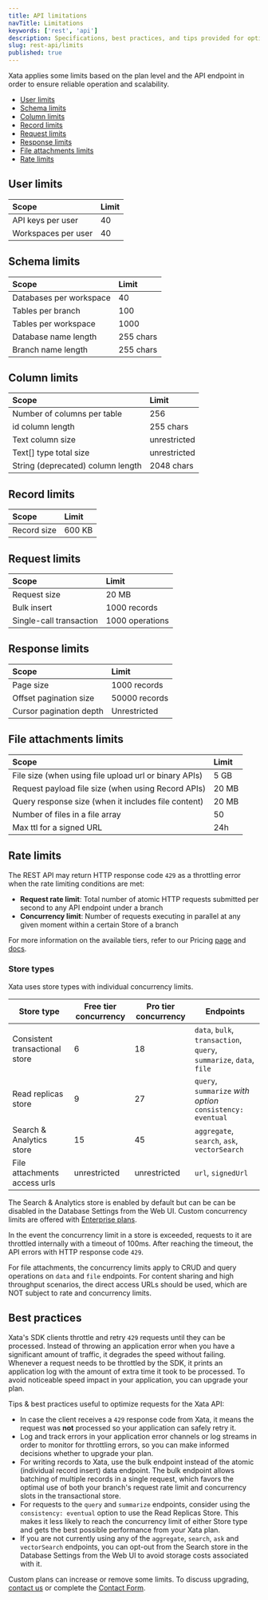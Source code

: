 ```yaml
---
title: API limitations
navTitle: Limitations
keywords: ['rest', 'api']
description: Specifications, best practices, and tips provided for optimizing requests
slug: rest-api/limits
published: true
---
```


Xata applies some limits based on the plan level and the API endpoint in order to ensure reliable operation and scalability.

- [User limits](#user-limits)
- [Schema limits](#schema-limits)
- [Column limits](#column-limits)
- [Record limits](#record-limits)
- [Request limits](#request-limits)
- [Response limits](#response-limits)
- [File attachments limits](#file-attachments-limits)
- [Rate limits](#rate-limits)

## User limits

| Scope               | Limit |
| :------------------ | :---- |
| API keys per user   | 40    |
| Workspaces per user | 40    |

## Schema limits

| Scope                   | Limit     |
| :---------------------- | :-------- |
| Databases per workspace | 40        |
| Tables per branch       | 100       |
| Tables per workspace    | 1000      |
| Database name length    | 255 chars |
| Branch name length      | 255 chars |

## Column limits

| Scope                             | Limit        |
| :-------------------------------- | :----------- |
| Number of columns per table       | 256          |
| id column length                  | 255 chars    |
| Text column size                  | unrestricted |
| Text[] type total size            | unrestricted |
| String (deprecated) column length | 2048 chars   |

## Record limits

| Scope       | Limit  |
| :---------- | :----- |
| Record size | 600 KB |

## Request limits

| Scope                   | Limit           |
| :---------------------- | :-------------- |
| Request size            | 20 MB           |
| Bulk insert             | 1000 records    |
| Single-call transaction | 1000 operations |

## Response limits

| Scope                   | Limit         |
| :---------------------- | :------------ |
| Page size               | 1000 records  |
| Offset pagination size  | 50000 records |
| Cursor pagination depth | Unrestricted  |

## File attachments limits

| Scope                                                 | Limit |
| :---------------------------------------------------- | :---- |
| File size (when using file upload url or binary APIs) | 5 GB  |
| Request payload file size (when using Record APIs)    | 20 MB |
| Query response size (when it includes file content)   | 20 MB |
| Number of files in a file array                       | 50    |
| Max ttl for a signed URL                              | 24h   |

## Rate limits

The REST API may return HTTP response code `429` as a throttling error when the rate limiting conditions are met:

- **Request rate limit**: Total number of atomic HTTP requests submitted per second to any API endpoint under a branch
- **Concurrency limit**: Number of requests executing in parallel at any given moment within a certain Store of a branch

For more information on the available tiers, refer to our Pricing [page](/pricing) and [docs](/docs/concepts/pricing).

### Store types

Xata uses store types with individual concurrency limits.

| Store type                     | Free tier concurrency | Pro tier concurrency | Endpoints                                                           |
| ------------------------------ | --------------------- | -------------------- | ------------------------------------------------------------------- |
| Consistent transactional store | 6                     | 18                   | `data`, `bulk`, `transaction`, `query`, `summarize`, `data`, `file` |
| Read replicas store            | 9                     | 27                   | `query`, `summarize` _with option_ `consistency: eventual`          |
| Search & Analytics store       | 15                    | 45                   | `aggregate`, `search`, `ask`, `vectorSearch`                        |
| File attachments access urls   | unrestricted          | unrestricted         | `url`, `signedUrl`                                                  |

The Search & Analytics store is enabled by default but can be can be disabled in the Database Settings from the Web UI.
Custom concurrency limits are offered with [Enterprise plans](/pricing).

In the event the concurrency limit in a store is exceeded, requests to it are throttled internally with a timeout of 100ms. After reaching the timeout, the API errors with HTTP response code `429`.

For file attachments, the concurrency limits apply to CRUD and query operations on `data` and `file` endpoints. For content sharing and high throughput scenarios, the direct access URLs should be used, which are NOT subject to rate and concurrency limits.

## Best practices

Xata's SDK clients throttle and retry `429` requests until they can be processed. Instead of throwing an application error when you have a significant amount of traffic, it degrades the speed without failing. Whenever a request needs to be throttled by the SDK, it prints an application log with the amount of extra time it took to be processed. To avoid noticeable speed impact in your application, you can upgrade your plan.

Tips & best practices useful to optimize requests for the Xata API:

- In case the client receives a `429` response code from Xata, it means the request was **not** processed so your application can safely retry it.
- Log and track errors in your application error channels or log streams in order to monitor for throttling errors, so you can make informed decisions whether to upgrade your plan.
- For writing records to Xata, use the bulk endpoint instead of the atomic (individual record insert) data endpoint. The bulk endpoint allows batching of multiple records in a single request, which favors the optimal use of both your branch's request rate limit and concurrency slots in the transactional store.
- For requests to the `query` and `summarize` endpoints, consider using the `consistency: eventual` option to use the Read Replicas Store. This makes it less likely to reach the concurrency limit of either Store type and gets the best possible performance from your Xata plan.
- If you are not currently using any of the `aggregate`, `search`, `ask` and `vectorSearch` endpoints, you can opt-out from the Search store in the Database Settings from the Web UI to avoid storage costs associated with it.

Custom plans can increase or remove some limits. To discuss upgrading, [contact us](mailto:support@xata.io) or complete the [Contact Form](https://support.xata.io/hc/en-us/requests/new).
